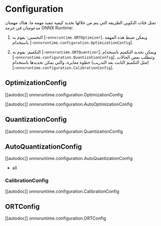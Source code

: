 # Configuration

تمثل فئات التكوين الطريقة التي يتم من خلالها تحديد كيفية تنفيذ مهمة ما. هناك مهمتان مدعومتان في حزمة ONNX Runtime:

1. التحسين: يقوم به [`~onnxruntime.ORTOptimizer`]، ويمكن ضبط هذه المهمة باستخدام [`~onnxruntime.configuration.OptimizationConfig`].

2. التكميم: يقوم به [`~onnxruntime.ORTQuantizer`]، ويمكن تحديد التكميم باستخدام [`~onnxruntime.configuration.QuantizationConfig`]. وتتطلب بعض الحالات (مثل التكميم الثابت بعد التدريب) خطوة معايرة، والتي يمكن تحديدها باستخدام [`~onnxruntime.configuration.CalibrationConfig`].

## OptimizationConfig

[[autodoc]] onnxruntime.configuration.OptimizationConfig

[[autodoc]] onnxruntime.configuration.AutoOptimizationConfig

## QuantizationConfig

[[autodoc]] onnxruntime.configuration.QuantizationConfig

## AutoQuantizationConfig

[[autodoc]] onnxruntime.configuration.AutoQuantizationConfig

- all

### CalibrationConfig

[[autodoc]] onnxruntime.configuration.CalibrationConfig

## ORTConfig

[[autodoc]] onnxruntime.configuration.ORTConfig